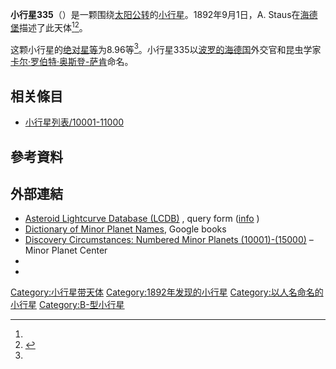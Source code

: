 {{Infobox planet
 | minorplanet     = yes
 | name            = 335 Roberta
 | background      = #D6D6D6
 | image = 
 | image_size      = 
 | caption         =
 | discovery_ref   =  <ref name="MPC-object" />
 | discoverer      = [[A._Staus|A. Staus]]
 | discovery_site  = [[海德堡|海德堡]]
 | discovered      = 1892年9月1日
 | mpc_name        = 335 Roberta
 | alt_names       = 335 Roberta
 | pronounced      = 
 | named_after     = <ref name="MPC-object" />
 | mp_category     = [[主帶小行星|主帶小行星]] <ref name="MPC-object" /><ref name="jpldata" />
 | orbit_ref       = <ref name="a">[http://ssd.jpl.nasa.gov/sbdb.cgi?sstr=335 335] {{Wayback|url=http://ssd.jpl.nasa.gov/sbdb.cgi?sstr=335 |date=20210119034115 }}，小行星數據庫瀏覽器（JPL Small-Body Database Browser）－[[美国国家航空航天局|美国国家航空航天局]]喷气推进实验室</ref>
 | epoch           = 2018-03-23.0（[[儒略日|JD]] 2458200.5）
 | uncertainty     = 0
 | observation_arc = 
 | aphelion = {{convert|2.902|AU|km|3|abbr=on|lk=out}}
 | perihelion      = {{convert|2.0487020|AU|km|3|abbr=on}}
 | semimajor       = 2.4755847
 | eccentricity    = 0.1724371
 | period          = 3.9[[儒略年|yr]]
 | mean_anomaly    = 147.24599[[度|°]]
 | mean_motion     = {{Deg2DMS|0.25303880|sup=ms}} / day
 | inclination     = 5.10025
 | asc_node        = 148.44536°
 | arg_peri        = 140.02821
 | mean_diameter   = 
 | rotation        = 
 | albedo          =
 | spectral_type   =
 | abs_magnitude   = 8.96<ref name="jpldata" />
}}
'''小行星335'''（{{lang-en|335 Roberta}}）是一颗围绕[[太阳|太阳]][[公转|公转]]的[[小行星|小行星]]。1892年9月1日，A. Staus在[[海德堡|海德堡]]描述了此天体<ref name="a" /><ref>{{cite news|title=小行星列表|url=http://cfa-www.harvard.edu/iau/lists/NumberedMPs.txt|accessdate=2018-10-19|newspaper=哈佛大学|archive-date=2008-05-17|archive-url=https://web.archive.org/web/20080517010638/http://cfa-www.harvard.edu/iau/lists/NumberedMPs.txt|dead-url=no}}</ref>。

这颗小行星的[[绝对星等|绝对星等]]为8.96等<ref name="a" />。小行星335以[[波罗的海德国人|波罗的海德国]]外交官和昆虫学家[[卡尔·罗伯特·奥斯登-萨肯|卡尔·罗伯特·奥斯登-萨肯]]命名。


== 相关條目 ==
*[[小行星列表/10001-11000|小行星列表/10001-11000]]

== 參考資料 ==
{{reflist|refs=

<ref name="jpldata">{{cite web
 |type         = 2018-01-26 last obs.
 |title        = JPL Small-Body Database Browser:335 Roberta-335 Roberta
 |url          = https://ssd.jpl.nasa.gov/sbdb.cgi?sstr=335
 |publisher    = [[Jet_Propulsion_Laboratory|Jet Propulsion Laboratory]]
 |accessdate   = 28 March 2018
 |archive-date = 2021-01-19
 |archive-url  = https://web.archive.org/web/20210119034115/https://ssd.jpl.nasa.gov/sbdb.cgi?sstr=335
 |dead-url     = no
}}</ref>

<ref name="MPC-object">{{cite web
  |title      = 335 Roberta
  |work      = Minor Planet Center
  |url      = https://www.minorplanetcenter.net/db_search/show_object?object_id=335
  |accessdate      = 28 March 2018
  |archive-date      = 2016-03-04
  |archive-url      = https://web.archive.org/web/20160304134941/http://www.minorplanetcenter.net/db_search/show_object?object_id=335
  |dead-url      = no
  }}</ref>

}}

==  外部連結 ==
* [http://www.minorplanet.info/PHP/lcdbsummaryquery.php Asteroid Lightcurve Database (LCDB)] {{Wayback|url=http://www.minorplanet.info/PHP/lcdbsummaryquery.php |date=20171210173955 }}, query form ([http://www.minorplanet.info/lightcurvedatabase.html info] {{Wayback|url=http://www.minorplanet.info/lightcurvedatabase.html |date=20171216050541 }})
* [https://books.google.com/books?id=aeAg1X7afOoC&pg Dictionary of Minor Planet Names], Google books
* [http://www.minorplanetcenter.net/iau/lists/NumberedMPs010001.html Discovery Circumstances: Numbered Minor Planets (10001)-(15000)] {{Wayback|url=http://www.minorplanetcenter.net/iau/lists/NumberedMPs010001.html |date=20180612162317 }} – Minor Planet Center
* {{AstDys|335}}
* {{JPL small body}}

{{Minor Planet Number|[[小行星334|小行星334]]|[[小行星336|小行星336]]}}
{{小天体}}

[[Category:小行星带天体|Category:小行星带天体]]
[[Category:1892年发现的小行星|Category:1892年发现的小行星]]
[[Category:以人名命名的小行星|Category:以人名命名的小行星]]
[[Category:B-型小行星|Category:B-型小行星]]